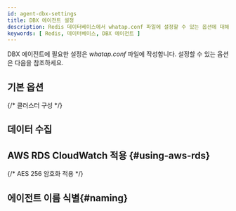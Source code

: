 ```yaml
---
id: agent-dbx-settings
title: DBX 에이전트 설정
description: Redis 데이터베이스에서 whatap.conf 파일에 설정할 수 있는 옵션에 대해 안내합니다.
keywords: [ Redis, 데이터베이스, DBX 에이전트 ]
---
```



DBX 에이전트에 필요한 설정은 *whatap.conf* 파일에 작성합니다. 설정할 수 있는 옵션은 다음을 참조하세요.

## 기본 옵션


<Dbagentdbxbasicoption />

{/* 클러스터 구성 */}

<ClusterSet />

## 데이터 수집


<Dbagentsettingdatacollection /> 


## AWS RDS CloudWatch 적용 {#using-aws-rds}

<AWSRDSdesc name='db_redis_counter' />


<Dbagentaws />

{/* AES 256 암호화 적용 */}

<Dbaes256encrypt /> 

## 에이전트 이름 식별{#naming}


<Dbsettingagentnamedetails />


<Dbagentdbxnaming /> 
